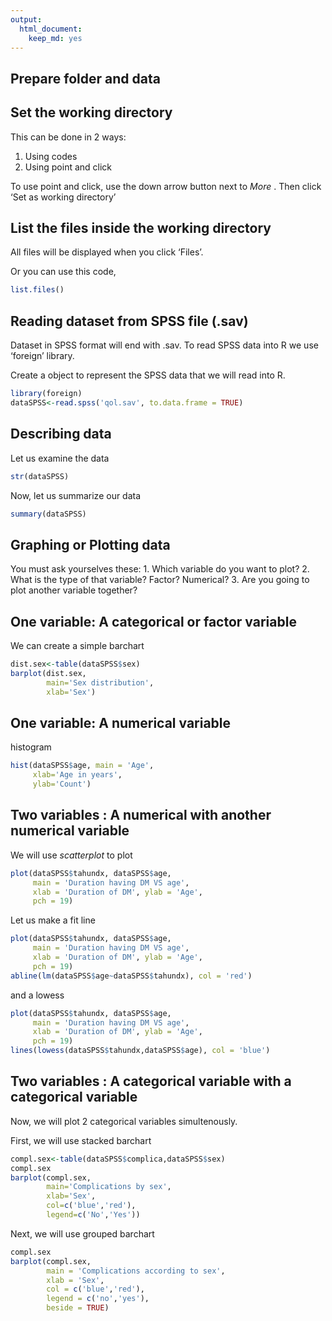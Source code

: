 ```yaml
---
output:
  html_document:
    keep_md: yes
---
```





## Prepare folder and data

## Set the working directory

This can be done in 2 ways:

1. Using codes
2. Using point and click


To use point and click, use the down arrow button next to *More* . Then click 'Set as working directory'

## List the files inside the working directory

All files will be displayed when you click 'Files'.

Or you can use this code,

```r
list.files()
```

## Reading dataset from SPSS file (.sav) 

Dataset in SPSS format will end with .sav. To read SPSS data into R we use 'foreign' library. 

Create a object to represent the SPSS data that we will read into R.  

```r
library(foreign)
dataSPSS<-read.spss('qol.sav', to.data.frame = TRUE)
```


## Describing data

Let us examine the data

```r
str(dataSPSS)
```

Now, let us summarize our data

```r
summary(dataSPSS)
```

## Graphing or Plotting data

You must ask yourselves these:
1.  Which variable do you want to plot?
2.  What is the type of that variable? Factor? Numerical?
3.  Are you going to plot another variable together?

## One variable: A categorical or factor variable

We can create a simple barchart

```r
dist.sex<-table(dataSPSS$sex)
barplot(dist.sex,
        main='Sex distribution',
        xlab='Sex')
```


## One variable: A numerical variable

histogram

```r
hist(dataSPSS$age, main = 'Age',
     xlab='Age in years',
     ylab='Count')
```

## Two variables : A numerical with another numerical variable

We will use *scatterplot* to plot 

```r
plot(dataSPSS$tahundx, dataSPSS$age,
     main = 'Duration having DM VS age',
     xlab = 'Duration of DM', ylab = 'Age',
     pch = 19)
```

Let us make a fit line

```r
plot(dataSPSS$tahundx, dataSPSS$age,
     main = 'Duration having DM VS age',
     xlab = 'Duration of DM', ylab = 'Age',
     pch = 19)
abline(lm(dataSPSS$age~dataSPSS$tahundx), col = 'red')
```

and a lowess 

```r
plot(dataSPSS$tahundx, dataSPSS$age,
     main = 'Duration having DM VS age',
     xlab = 'Duration of DM', ylab = 'Age',
     pch = 19)
lines(lowess(dataSPSS$tahundx,dataSPSS$age), col = 'blue')
```

## Two variables : A categorical variable with a categorical variable

Now, we will plot 2 categorical variables simultenously.

First, we will use stacked barchart

```r
compl.sex<-table(dataSPSS$complica,dataSPSS$sex)
compl.sex
barplot(compl.sex,
        main='Complications by sex',
        xlab='Sex',
        col=c('blue','red'),
        legend=c('No','Yes'))
```

Next, we will use grouped barchart

```r
compl.sex
barplot(compl.sex,
        main = 'Complications according to sex',
        xlab = 'Sex',
        col = c('blue','red'),
        legend = c('no','yes'),
        beside = TRUE)
```



